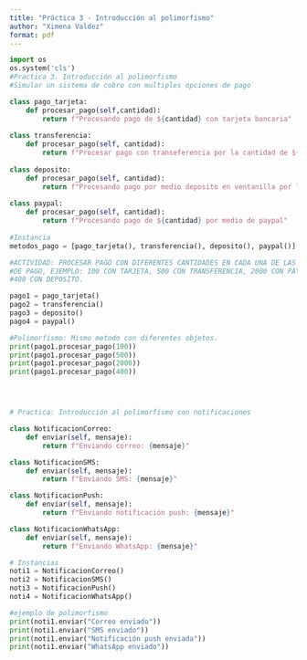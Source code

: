 ---
title: "Práctica 3 - Introducción al polimorfismo"
author: "Ximena Valdez"
format: pdf
---


```{python}
import os
os.system('cls')
#Practica 3. Introducción al polimorfismo
#Simular un sistema de cobro con multiples opciones de pago

class pago_tarjeta:
    def procesar_pago(self,cantidad):
        return f"Procesando pago de ${cantidad} con tarjeta bancaria"
    
class transferencia:
    def procesar_pago(self, cantidad):
        return f"Procesar pago con transeferencia por la cantidad de ${cantidad}"
    
class deposito:
    def procesar_pago(self, cantidad):
        return f"Procesando pago por medio deposito en ventanilla por la cantidad de ${cantidad}"
    
class paypal:
    def procesar_pago(self, cantidad):
        return f"Procesando pago de ${cantidad} por medio de paypal"
    
#Instancia
metodos_pago = [pago_tarjeta(), transferencia(), deposito(), paypal()]

#ACTIVIDAD: PROCESAR PAGO CON DIFERENTES CANTIDADES EN CADA UNA DE LAS FORMAS 
#DE PAGO, EJEMPLO: 100 CON TARJETA, 500 CON TRANSFERENCIA, 2000 CON PAYPAL, 
#400 CON DEPOSITO.

pago1 = pago_tarjeta()
pago2 = transferencia()
pago3 = deposito()
pago4 = paypal()

#Polimorfismo: Mismo metodo con diferentes objetos.
print(pago1.procesar_pago(100))
print(pago1.procesar_pago(500))
print(pago1.procesar_pago(2000))
print(pago1.procesar_pago(400))




# Practica: Introducción al polimorfismo con notificaciones

class NotificacionCorreo:
    def enviar(self, mensaje):
        return f"Enviando correo: {mensaje}"

class NotificacionSMS:
    def enviar(self, mensaje):
        return f"Enviando SMS: {mensaje}"

class NotificacionPush:
    def enviar(self, mensaje):
        return f"Enviando notificación push: {mensaje}"

class NotificacionWhatsApp:
    def enviar(self, mensaje):
        return f"Enviando WhatsApp: {mensaje}"

# Instancias
noti1 = NotificacionCorreo()
noti2 = NotificacionSMS()
noti3 = NotificacionPush()
noti4 = NotificacionWhatsApp()

#ejemplo de polimorfismo
print(noti1.enviar("Correo enviado"))
print(noti1.enviar("SMS enviado"))
print(noti1.enviar("Notificación push enviada"))
print(noti1.enviar("WhatsApp enviado"))


```
